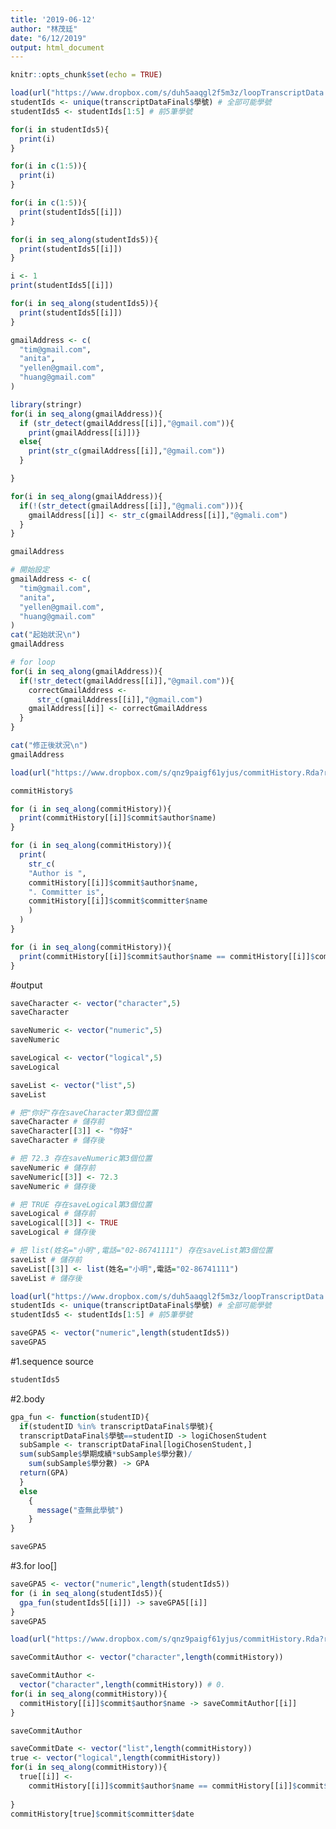 ```yaml
---
title: '2019-06-12'
author: "林茂廷"
date: "6/12/2019"
output: html_document
---
```


```r
knitr::opts_chunk$set(echo = TRUE)
```


```r
load(url("https://www.dropbox.com/s/duh5aaqgl2f5m3z/loopTranscriptData.Rda?raw=1"))
studentIds <- unique(transcriptDataFinal$學號) # 全部可能學號
studentIds5 <- studentIds[1:5] # 前5筆學號
```


```r
for(i in studentIds5){ 
  print(i) 
}
```

```r
for(i in c(1:5)){ 
  print(i) 
}
```


```r
for(i in c(1:5)){ 
  print(studentIds5[[i]]) 
}
```


```r
for(i in seq_along(studentIds5)){
  print(studentIds5[[i]])
}
```

```r
i <- 1
print(studentIds5[[i]])
```

```r
for(i in seq_along(studentIds5)){
  print(studentIds5[[i]])
}
```

```r
gmailAddress <- c(
  "tim@gmail.com",
  "anita",
  "yellen@gmail.com",
  "huang@gmail.com"
)
```


```r
library(stringr)
for(i in seq_along(gmailAddress)){
  if (str_detect(gmailAddress[[i]],"@gmail.com")){
    print(gmailAddress[[i]])}
  else{
    print(str_c(gmailAddress[[i]],"@gmail.com"))
  }

}
```

```r
for(i in seq_along(gmailAddress)){
  if(!(str_detect(gmailAddress[[i]],"@gmali.com"))){
    gmailAddress[[i]] <- str_c(gmailAddress[[i]],"@gmali.com")
  }
}

gmailAddress
```


```r
# 開始設定
gmailAddress <- c(
  "tim@gmail.com",
  "anita",
  "yellen@gmail.com",
  "huang@gmail.com"
)
cat("起始狀況\n")
gmailAddress

# for loop
for(i in seq_along(gmailAddress)){
  if(!str_detect(gmailAddress[[i]],"@gmail.com")){
    correctGmailAddress <-
      str_c(gmailAddress[[i]],"@gmail.com")
    gmailAddress[[i]] <- correctGmailAddress
  }
}

cat("修正後狀況\n")
gmailAddress
```

```r
load(url("https://www.dropbox.com/s/qnz9paigf61yjus/commitHistory.Rda?raw=1"))
```

```r
commitHistory$
```


```r
for (i in seq_along(commitHistory)){
  print(commitHistory[[i]]$commit$author$name)
}
```

```r
for (i in seq_along(commitHistory)){
  print(
    str_c(
    "Author is ",
    commitHistory[[i]]$commit$author$name,
    ". Committer is",
    commitHistory[[i]]$commit$committer$name
    )
  )
}
```

```r
for (i in seq_along(commitHistory)){
  print(commitHistory[[i]]$commit$author$name == commitHistory[[i]]$commit$committer$name)
}
```

#output
```r
saveCharacter <- vector("character",5)
saveCharacter
```

```r
saveNumeric <- vector("numeric",5)
saveNumeric
```

```r
saveLogical <- vector("logical",5)
saveLogical
```

```r
saveList <- vector("list",5)
saveList
```

```r
# 把"你好"存在saveCharacter第3個位置
saveCharacter # 儲存前
saveCharacter[[3]] <- "你好"
saveCharacter # 儲存後
```

```r
# 把 72.3 存在saveNumeric第3個位置
saveNumeric # 儲存前
saveNumeric[[3]] <- 72.3
saveNumeric # 儲存後
```

```r
# 把 TRUE 存在saveLogical第3個位置
saveLogical # 儲存前
saveLogical[[3]] <- TRUE
saveLogical # 儲存後
```

```r
# 把 list(姓名="小明",電話="02-86741111") 存在saveList第3個位置
saveList # 儲存前
saveList[[3]] <- list(姓名="小明",電話="02-86741111")
saveList # 儲存後
```

```r
load(url("https://www.dropbox.com/s/duh5aaqgl2f5m3z/loopTranscriptData.Rda?raw=1"))
studentIds <- unique(transcriptDataFinal$學號) # 全部可能學號
studentIds5 <- studentIds[1:5] # 前5筆學號
```

```r
saveGPA5 <- vector("numeric",length(studentIds5))
saveGPA5
```

#1.sequence source
```r
studentIds5
```

#2.body
```r
gpa_fun <- function(studentID){
  if(studentID %in% transcriptDataFinal$學號){
  transcriptDataFinal$學號==studentID -> logiChosenStudent
  subSample <- transcriptDataFinal[logiChosenStudent,]
  sum(subSample$學期成績*subSample$學分數)/
    sum(subSample$學分數) -> GPA
  return(GPA)
  }
  else
    {
      message("查無此學號")
    }
}
```


```r
saveGPA5
```

#3.for loo[]

```r
saveGPA5 <- vector("numeric",length(studentIds5))
for (i in seq_along(studentIds5)){
  gpa_fun(studentIds5[[i]]) -> saveGPA5[[i]]
}
saveGPA5
```

```r
load(url("https://www.dropbox.com/s/qnz9paigf61yjus/commitHistory.Rda?raw=1"))
```

```r
saveCommitAuthor <- vector("character",length(commitHistory))
```


```r
saveCommitAuthor <-
  vector("character",length(commitHistory)) # 0.
for(i in seq_along(commitHistory)){
  commitHistory[[i]]$commit$author$name -> saveCommitAuthor[[i]]
}

saveCommitAuthor
```

```r
saveCommitDate <- vector("list",length(commitHistory))
true <- vector("logical",length(commitHistory))
for(i in seq_along(commitHistory)){
  true[[i]] <- 
    commitHistory[[i]]$commit$author$name == commitHistory[[i]]$commit$committer$name
  
}
commitHistory[true]$commit$committer$date
```






